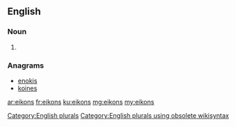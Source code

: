 ==English==

===Noun===
{{head|en}}

# {{plural of|eikon}}

===Anagrams===
* [[enokis#English|enokis]]
* [[koines#English|koines]]

[[Category:English plurals]][[Category:English plurals using obsolete wikisyntax]]

[[ar:eikons]]
[[fr:eikons]]
[[ku:eikons]]
[[mg:eikons]]
[[my:eikons]]